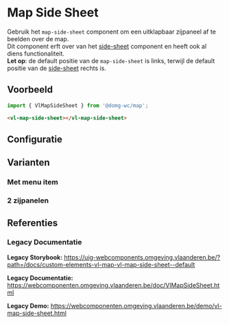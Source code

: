 
# Map Side Sheet

Gebruik het `map-side-sheet` component om een uitklapbaar zijpaneel af te beelden over de map.<br/>
Dit component erft over van het [side-sheet](/docs/components-side-sheet--side-sheet-default) component en heeft ook al diens functionaliteit.<br/>
**Let op**: de default positie van de `map-side-sheet` is links, terwijl de default positie van de [side-sheet](/docs/components-side-sheet--side-sheet-default) rechts is.

## Voorbeeld

```js
import { VlMapSideSheet } from '@domg-wc/map';
```

```html
<vl-map-side-sheet></vl-map-side-sheet>
```

<DocsStory id="map-side-sheet--map-side-sheet-default" />

## Configuratie

<ArgsTable story={PRIMARY_STORY} />

## Varianten

### Met menu item

<DocsStory id="map-side-sheet--map-side-sheet-menu-item" />

### 2 zijpanelen

<DocsStory id="map-side-sheet--map-side-sheet-dual" />

## Referenties

### Legacy Documentatie

**Legacy Storybook:** https://uig-webcomponents.omgeving.vlaanderen.be/?path=/docs/custom-elements-vl-map-vl-map-side-sheet--default

**Legacy Documentatie:** https://webcomponenten.omgeving.vlaanderen.be/doc/VlMapSideSheet.html

**Legacy Demo:** https://webcomponenten.omgeving.vlaanderen.be/demo/vl-map-side-sheet.html
